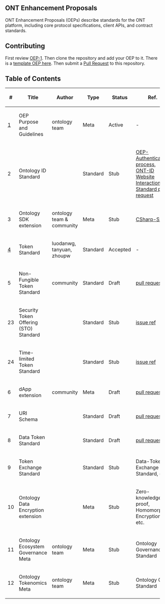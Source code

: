 ==ONT Enhancement Proposals==

ONT Enhancement Proposals (OEPs) describe standards for the ONT platform, including core protocol specifications, client APIs, and contract standards.

==Contributing==

First review [[OEP-1.mediawiki|OEP-1]]. Then clone the repository and add your OEP to it. There is a [[OEP-X.mediawiki|template OEP here]]. Then submit a [https://github.com/ontio/OEPs/pulls Pull Request] to this repository.

==Table of Contents==

{| class="wikitable sortable" style="width: auto; text-align: center; font-size: smaller; table-layout: fixed;"
!<nowiki>#</nowiki>
!Title
!Author
!Type
!Status
!Ref.
|-
| [[OEPS/OEP-1.mediawiki|1]]
| OEP Purpose and Guidelines
| ontology team
| Meta
| Active
| -
|-
| 2
| Ontology ID Standard
| 
| Standard
| Stub
| [[meta-backup/OEP-Authentication process of user in off-chain communication.mediawiki|OEP-Authentication process]], [https://github.com/ontio/OEPs/pull/9 ONT-ID Website Interaction Standard pull request]
|-
| 3
| Ontology SDK extension
| ontology team & community
| Meta
| Stub
| [[meta-backup/OEP-CSharp-SDK.mediawiki|CSharp-SDK]]
|-
| [[OEPS/OEP-4.mediawiki|4]]
| Token Standard
| luodanwg, tanyuan, zhoupw
| Standard
| Accepted
| -
|-
| 5
| Non-Fungible Token Standard
| community
| Standard
| Draft
| [https://github.com/ontio/OEPs/pull/10 pull request]
|-
| 23
| Security Token Offering (STO) Standard
| 
| Standard
| Stub
| [https://github.com/ontio/OEPs/issues/23 issue ref]
|-
| 24
| Time-limited Token Standard
| 
| Standard
| Stub
| [https://github.com/ontio/OEPs/issues/24 issue ref]
|-
| 6
| dApp extension
| community
| Meta
| Draft
| [https://github.com/ontio/OEPs/pull/8 pull request]
|-
| 7
| URI Schema
| 
| Standard
| Draft
| [https://github.com/ontio/OEPs/pull/19 pull request]
|-
| 8
| Data Token Standard
| 
| Standard
| Draft
| [https://github.com/ontio/OEPs/pull/11 pull request]
|-
| 9
| Token Exchange Standard
| 
| Standard
| Stub
| Data-Token Exchange Standard, etc.
|-
| 10
| Ontology Data Encryption extension
| 
| Meta
| Stub
| Zero-knowledge proof, Homomorphic Encryption, etc.
|-
| 11
| Ontology Ecosystem Governance Meta
| ontology team
| Meta
| Stub
| Ontology Governance Standard
|-
| 12
| Ontology Tokenomics Meta
| ontology team
| Meta
| Stub
| Ontology Gas Standard
|}
